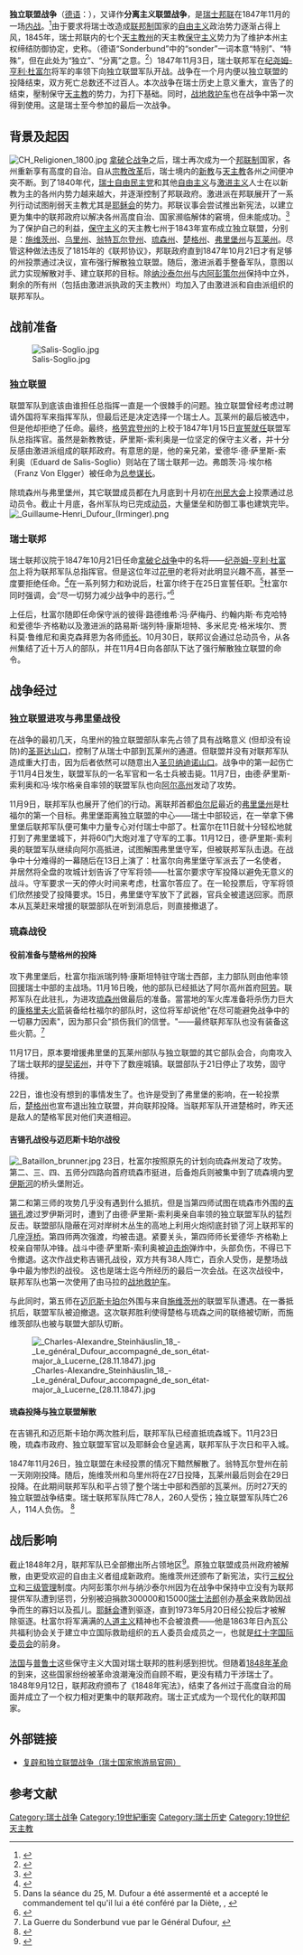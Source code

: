 {{Infobox military conflict
| conflict    = 独立联盟战争<br />Sonderbundskrieg
| partof      = 
| image       = [[File:Sonderbund_War_Map_English.png|300px]]
| caption     =</td></tr><tr><td colspan="3" style="padding-left:5px;">
{{Legend|#9ACD32|'''瑞士联邦'''}}
{{Legend|#FFD700|'''独立联盟'''}}
{{Legend|#BDB76B|'''中立'''}}
| date        =  1847年11月3日—29日
| place       = 瑞士
| coordinates =
| map_type    = 
| latitude    = 
| longitude   = 
| map_size    = 
| map_caption = 
| territory   = 
| result      = 瑞士联邦胜利 <br/>独立联盟解散<br/>瑞士从邦联制转为联邦制国家
| status      = 
| combatant1  =瑞士联邦
| combatant2  = 独立联盟  
| combatant3  = 
| commander1  = [[杜富尔|纪尧姆-亨利·杜富尔]]
| commander2  = {{link-de|约翰-乌尔里希·冯·萨里斯-索利奥|Jean-Ulrich de Salis-Soglio}}
| commander3  = 
| strength1   = 99,000人
| strength2   = 79,000人
| strength3   = 
| casualties1 = 78 人阵亡 <br/>260 人负伤
| casualties2 = 26 人阵亡 <br/>114 人负伤
| casualties3 =
| notes       = 
}}
'''独立联盟战争'''（[[德语|德语]]：{{lang|de|Sonderbundskrieg}}），又译作'''分离主义联盟战争'''，是[[瑞士历史#瑞士邦联|瑞士邦联]]在1847年11月的一场[[内战|内战]]。<ref>{{cite web|url=http://militaryhistorynow.com/2013/01/18/charm-offensive-switzerlands-polite-war-of-1847/|title=Charm Offensive--Switerland's "Polite War” of 1847|language=en|access-date=2014-09-28|archive-date=2018-12-24|archive-url=https://web.archive.org/web/20181224222058/https://militaryhistorynow.com/2013/01/18/charm-offensive-switzerlands-polite-war-of-1847/|dead-url=no}}</ref>由于要求将瑞士改造成[[联邦制|联邦制]]国家的[[自由主义|自由主义]]政治势力逐渐占得上风，1845年，瑞士邦联内的七个[[天主教|天主教]][[瑞士行政區劃|州]]的天主教[[保守主义|保守主义]]势力为了维护本州主权缔结防御协定，史称{{link-de|宗德崩德|Sonderbund|独立联盟}}。（德语“Sonderbund”中的“sonder”一词本意“特别”、“特殊”，但在此处为“独立”、“分离”之意。<ref>{{cite web|url=http://www.myswitzerland.com/zh/the-restoration-and-sond-erbund-war.html|title=复辟和独立联盟战争|accessdate=2016年12月6日|language=中文|archive-date=2016年9月11日|archive-url=https://web.archive.org/web/20160911071740/http://www.myswitzerland.com/zh/the-restoration-and-sond-erbund-war.html|dead-url=no}}</ref>）1847年11月3日，瑞士联邦军在[[杜富尔|纪尧姆-亨利·杜富尔]]将军的率领下向独立联盟军队开战。战争在一个月内便以独立联盟的投降结束，双方死亡总数还不过百人。本次战争在瑞士历史上意义重大，宣告了{{link-en|复辟与复兴时期（瑞士）|Restoration and Regeneration in Switzerland|复辟与复兴时期}}的结束，壓制保守[[天主教|天主教]]的势力，为{{link-en|瑞士作为联邦制国家|Switzerland as a federal state|瑞士从邦联制转变为现代化的联邦制}}打下基础。同时，[[救護車|战地救护车]]也在战争中第一次得到使用。这是瑞士至今参加的最后一次战争。

== 背景及起因 ==
[[File:CH_Religionen_1800.jpg|thumb]]
[[拿破仑战争|拿破仑战争]]之后，瑞士再次成为一个[[邦联制|邦联制]]国家，各州重新享有高度的自治。自从[[宗教改革|宗教改革]]后，瑞士境内的[[新教|新教]]与[[天主教|天主教]]各州之间便冲突不断。到了1840年代，[[瑞士自由民主黨|瑞士自由民主党]]和其他[[自由主义|自由主义]]与[[激进主义|激进主义]]人士在以新教为主的各州内势力越来越大，并逐渐控制了邦联政府。激进派在邦联展开了一系列行动试图削弱天主教尤其是[[耶稣会|耶稣会]]的势力。邦联议事会尝试推出新宪法，以建立更为集中的联邦政府以解决各州高度自治、国家濒临解体的窘境，但未能成功。<ref>{{cite book|title=Marx & Engels Collected Works Vol. 6.|pages=687|language=en}}</ref>为了保护自己的利益，[[保守主义|保守主义]]的天主教七州于1843年宣布成立独立联盟，分别是：[[施維茨州|施维茨州]]、[[烏里州|乌里州]]、[[翁特瓦尔登州|翁特瓦尔登州]]、[[琉森州|琉森州]]、[[楚格州|楚格州]]、[[弗里堡州|弗里堡州]]与[[瓦莱州|瓦莱州]]。尽管这种做法违反了1815年的《联邦协议》，邦联政府直到1847年10月21日才有足够的州投票通过决议，宣布强行解散独立联盟。随后，激进派着手整备军队，意图以武力实现解散对手、建立联邦的目标。除[[納沙泰爾州|纳沙泰尔州]]与[[內阿彭策爾州|内阿彭策尔州]]保持中立外，剩余的所有州（包括由激进派执政的天主教州）均加入了由激进派和自由派组织的联邦军队。

== 战前准备 ==
[[File:Salis-Soglio.jpg|thumb]]
=== 独立联盟 ===
联盟军队到底该由谁担任总指挥一直是一个很棘手的问题。独立联盟曾经考虑过聘请外国将军来指挥军队，但最后还是决定选择一个瑞士人。瓦莱州的{{link-fr|纪尧姆·德·卡尔勃马滕|Guillaume de Kalbermatten}}最后被选中，但是他却拒绝了任命。最终，[[格勞賓登州|格劳宾登州]]的{{link-de|约翰-乌尔里希·冯·萨里斯-索利奥|Jean-Ulrich de Salis-Soglio}}上校于1847年1月15日[[就職宣誓|宣誓就任]]联盟军队总指挥官。虽然是新教教徒，萨里斯-索利奥是一位坚定的保守主义者，并十分反感由激进派组成的联邦政府。有意思的是，他的亲兄弟，爱德华·德·萨里斯-索利奥（Eduard de Salis-Soglio）则站在了瑞士联邦一边。弗朗茨·冯·埃尔格（Franz Von Elgger）被任命为[[总参谋长|总参谋长]]。

除琉森州与弗里堡州，其它联盟成员都在九月底到十月初在[[州民大會|州民大会]]上投票通过总动员令。截止十月底，各州军队均已完成[[動員|动员]]，大量堡垒和防御工事也建筑完毕。
[[File:_Guillaume-Henri_Dufour_(Irminger).png|thumb]]

=== 瑞士联邦 ===
瑞士联邦议院于1847年10月21日任命[[拿破仑战争|拿破仑战争]]中的名将——[[杜富尔|纪尧姆-亨利·杜富尔]]上将为联邦军队总指挥官。但是这位年过[[花甲|花甲]]的老将对此明显兴趣不高，甚至一度要拒绝任命。<ref>{{cite book|title=La Guerre du Sonderbund vue par le Général Dufour|first=Olivier|last=Reverdin|editor=[[Slatkine|Slatkine]]|isbn=2-05-101578-3|year=1997年|pages=25–26|language=fr}}</ref>在一系列努力和劝说后，杜富尔终于在25日宣誓任职。<ref>Dans la séance du 25, M. Dufour a été assermenté et a accepté le commandement tel qu'il lui a été conféré par la Diète, {{cite book|title=Nouvelliste vaudois|date=1847年10月29日|language=fr}}, {{cite book|first=Pierre|last=du Bois|title=La Guerre du Sonderbund|page=1446|language=fr}}</ref>杜富尔同时强调，会“尽一切努力减少战争中的恶行。”<ref>{{cite book|title=In Reverdine|date=1997年|pages=28|language=fr}}</ref>

上任后，杜富尔随即任命保守派的彼得·路德维希·冯·萨梅丹、约翰内斯·布克哈特和爱德华·齐格勒以及激进派的路易斯·瑞列特·康斯坦特、多米尼克·格米埃尔、贾科莫·鲁维尼和奥克森拜恩为各师[[师长|师长]]。10月30日，联邦议会通过总动员令，从各州集结了近十万人的部队，并在11月4日向各部队下达了强行解散独立联盟的命令。

== 战争经过 ==
=== 独立联盟进攻与弗里堡战役 ===
在战争的最初几天，乌里州的独立联盟部队率先占领了具有战略意义 (但却没有设防)的[[聖哥達山口|圣哥达山口]]，控制了从瑞士中部到瓦莱州的通道。但联盟并没有对联邦军队造成重大打击，因为后者依然可以随意出入[[圣贝纳迪诺山口|圣贝纳迪诺山口]]。战争中的第一起伤亡于11月4日发生，联盟军队的一名军官和一名士兵被击毙。11月7日，由德·萨里斯-索利奥和冯·埃尔格亲自率领的联盟军队也向[[阿尔高州|阿尔高州]]发动了攻势。

11月9日，联邦军队也展开了他们的行动。离联邦首都[[伯尔尼|伯尔尼]]最近的[[弗里堡州|弗里堡州]]是杜福尔的第一个目标。弗里堡距离独立联盟的中心——瑞士中部较远，在一举拿下佛里堡后联邦军队便可集中力量专心对付瑞士中部了。杜富尔在11日就十分轻松地就打到了弗里堡城下，并将60门大炮对准了守军的工事。11月12日，德·萨里斯-索利奥的联盟军队继续向阿尔高抵进，试图解围弗里堡守军，但被联邦军队击退。在战争中十分难得的一幕随后在13日上演了：杜富尔向弗里堡守军派去了一名使者，并居然将全盘的攻城计划告诉了守军将领——杜富尔要求守军投降以避免无意义的战斗。守军要求一天的停火时间来考虑，杜富尔答应了。在一轮投票后，守军将领们欣然接受了投降要求。15日，弗里堡守军放下了武器，官兵全被遣送回家。而原本从瓦莱赶来增援的联盟部队在听到消息后，则直接撤退了。

=== 琉森战役 ===
==== 役前准备与楚格州的投降 ====
攻下弗里堡后，杜富尔指派瑞列特·康斯坦特驻守瑞士西部，主力部队则由他率领回援瑞士中部的主战场。11月16日晚，他的部队已经抵达了阿尔高州首府[[阿劳|阿劳]]。联邦军队在此驻扎，为进攻[[琉森州|琉森州]]做最后的准备。當當地的军火库准备将杀伤力巨大的[[康格里夫火箭|康格里夫火箭]]装备给杜福尔的部队时，这位将军却说他"在尽可能避免战争中的一切暴力因素"，因为那只会"损伤我们的信誉。"——最终联邦军队也没有装备这些火箭。<ref>La Guerre du Sonderbund vue par le Général Dufour, {{cite book|title=In Reverdine|date=1997年|pages=69|language=fr}}</ref>

11月17日，原本要增援弗里堡的瓦莱州部队与独立联盟的其它部队会合，向南攻入了瑞士联邦的[[提契諾州|提契诺州]]，并夺下了数座城镇。联盟部队于21日停止了攻势，固守待援。

22日，谁也没有想到的事情发生了。也许是受到了弗里堡的影响，在一轮投票后，[[楚格州|楚格州]]也宣布退出独立联盟，并向联邦投降。当联邦军队开进楚格时，昨天还是敌人的楚格军民对他们夹道相迎。

==== 吉锡孔战役与迈厄斯卡珀尔战役 ====
[[File:_Bataillon_brunner.jpg|thumb]]
23日，杜富尔按照原先的计划向琉森州发动了攻势。第二、三、四、五师分四路向首府琉森市挺进，后备炮兵则被集中到了琉森境内[[罗伊斯河|罗伊斯河]]的桥头堡附近。

第二和第三师的攻势几乎没有遇到什么抵抗，但是当第四师试图在琉森市外围的[[吉錫孔|吉锡孔]]渡过罗伊斯河时，遭到了由德·萨里斯-索利奥亲自率领的独立联盟军队的猛烈反击。联盟部队隐蔽在河对岸树木丛生的高地上利用火炮彻底封锁了河上联邦军的几座[[浮桥|浮桥]]。第四师两次强渡，均被击退。紧要关头，第四师师长爱德华·齐格勒上校亲自带队冲锋。战斗中德·萨里斯-索利奥被[[迫击炮|迫击炮]]弹炸中，头部负伤，不得已下令撤退。这次作战史称吉锡孔战役，双方共有38人阵亡，百余人受伤，是整场战争中最为惨烈的战役。 这也是瑞士迄今所经历的最后一次会战。在这次战役中，联邦军队也第一次使用了由马拉的[[救護車|战地救护车]]。

与此同时，第五师在[[邁厄斯卡珀爾|迈厄斯卡珀尔]]外围与来自[[施维茨州|施维茨州]]的联盟军队遭遇。在一番抵抗后，联盟军队被迫撤退。这次联邦胜利使得楚格与琉森之间的联络被切断，而施维茨部队也被与联盟大部队切断。

[[File:_Charles-Alexandre_Steinhäuslin_18_-_Le_général_Dufour_accompagné_de_son_état-major_à_Lucerne_(28.11.1847).jpg|thumb]]

==== 琉森投降与独立联盟解散 ====
在吉锡孔和迈厄斯卡珀尔两次胜利后，联邦军队已经直抵琉森城下。11月23日晚，琉森市政府、独立联盟军官以及耶稣会仓皇逃离，联邦军队于次日和平入城。

1847年11月26日，独立联盟在未经投票的情况下黯然解散了。翁特瓦尔登州在前一天刚刚投降。随后，施维茨州和乌里州将在27日投降，瓦莱州最后则会在29日投降。在此期间联邦军队和平占领了整个瑞士中部和西部的瓦莱州。历时27天的独立联盟战争结束。瑞士联邦军队阵亡78人，260人受伤；独立联盟军队阵亡26人，114人负伤。
<ref>{{cite book|title=The Cambridge Modern History vol. XI.|publisher=剑桥大学出版社|date=1909年|pages=251|language=en}}</ref>

== 战后影响 ==
截止1848年2月，联邦军队已全部撤出所占领地区<ref name="Oechsli">{{cite book | title=History of Switzerland, 1499-1914 | publisher=大学出版社 | last=Oechsli | first=Wilhelm | year=1922年 | pages=391-395 | url=http://books.google.com/books?id=oS1pAAAAMAAJ | language=en | access-date=2014-08-16 | archive-date=2020-11-14 | archive-url=https://web.archive.org/web/20201114070324/https://books.google.com/books?id=oS1pAAAAMAAJ | dead-url=no }}</ref>。原独立联盟成员州政府被解散，由更受欢迎的自由主义者组成新政府。施维茨州还颁布了新宪法，实行[[三权分立|三权分立]]和[[三级管理|三级管理]]制度。内阿彭策尔州与纳沙泰尔州因为在战争中保持中立没有为联邦提供军队遭到惩罚，分别被迫捐款300000和15000[[瑞士法郎|瑞士法郎]]创办[[基金|基金]]来救助因战争而生的寡妇以及孤儿。[[耶稣会|耶稣会]]遭到驱逐，直到1973年5月20日经公投后才被解除驱逐。杜富尔将军满满的[[人道主义|人道主义]]精神也不会被浪费——他是1863年日內瓦公共福利协会关于建立中立国际救助组织的五人委员会成员之一，也就是[[红十字国际委员会|红十字国际委员会]]的前身。

[[法国|法国]]与[[普鲁士|普鲁士]]这些保守主义大国对瑞士联邦的胜利感到担忧。但随着[[1848年革命|1848年革命]]的到来，这些国家纷纷被革命浪潮淹没而自顾不暇，更没有精力干涉瑞士了。1848年9月12日，联邦政府颁布了《1848年宪法》，结束了各州过于高度自治的局面并成立了一个权力相对更集中的联邦政府。瑞士正式成为一个现代化的联邦国家。

== 外部链接 ==
* [http://www.myswitzerland.com/zh/the-restoration-and-sond-erbund-war.html 复辟和独立联盟战争（瑞士国家旅游局官网）] {{Wayback|url=http://www.myswitzerland.com/zh/the-restoration-and-sond-erbund-war.html |date=20160911071740 }}{{zh icon}}

== 参考文献 ==
{{Reflist|30em}}

[[Category:瑞士战争|Category:瑞士战争]]
[[Category:19世紀衝突|Category:19世紀衝突]]
[[Category:瑞士历史|Category:瑞士历史]]
[[Category:19世纪天主教|Category:19世纪天主教]]
